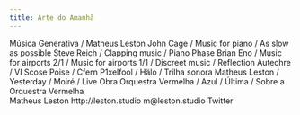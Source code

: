 ```yaml
---
title: Arte do Amanhã
---
```


<Row>
<Title>Arte do Amanhã</Title>
<Subtitle>Música Generativa / Matheus Leston</Subtitle>
</Row>

<Row>
 <Col4>
     John Cage / 
   <Link href="https://www.youtube.com/watch?v=pat6f_1ytks&ab_channel=FonurgiaNuova">Music for piano</Link> / 
   <Link href="https://www.youtube.com/watch?v=5VOCBRhhVr4&ab_channel=Glockengiesser">As slow as possible</Link>
 </Col4>
  </Row>

<Row>
 <Col4>
  Steve Reich / 
   <Link href="https://www.youtube.com/watch?v=liYkRarIDfo&ab_channel=LondonSinfonietta">Clapping music</Link> / 
   <Link href="https://www.youtube.com/watch?v=wNVzDGnkbDI&ab_channel=%C3%89tude">Piano Phase</Link>
 </Col4>
  </Row>

<Row>
 <Col4>
   Brian Eno / 
   <Link href="https://www.youtube.com/watch?v=pgnZ4wylW8k&ab_channel=BrianEno-Topic">Music for airports 2/1</Link> / 
   <Link href="https://www.youtube.com/watch?v=LKZ3fGR2SDY&ab_channel=BrianEno-Topic">Music for airports 1/1</Link> / 
   <Link href="https://www.youtube.com/watch?v=tLZtnadL1s0&ab_channel=BrianEno-Topic">Discreet music</Link> / 
   <Link href="https://www.youtube.com/watch?v=uXBB8S4di5s&ab_channel=BrianEno-Topic">Reflection</Link>
 </Col4>
  </Row>

<Row>
 <Col4>
  Autechre / 
  <Link href="https://www.youtube.com/watch?v=kQU0KvDrKJA&list=PL9ErEKcR8AOCIo3tSW5ceHO6EOlQhmB_-&ab_channel=AstralCircle">VI Scose Poise</Link> / 
  <Link href="https://www.youtube.com/watch?v=9HtLury91nk&list=PL9ErEKcR8AOCIo3tSW5ceHO6EOlQhmB_-&index=2&ab_channel=Tgriffs99">Cfern</Link>
 </Col4>
  </Row>

<Row>
 <Col4>
  P1xelfool / 
  <Link href="http://p1xelfool.com/halo/">Hälo</Link> / 
  <Link href="https://drive.google.com/file/d/1O2_HDr6Gw-jbz7dzoOGrVmyq3E8kLasR/view?usp=share_link">Trilha sonora</Link>
 </Col4>
 </Row>


<Row>
 <Col4>
  Matheus Leston / 
  <Link href="https://www.youtube.com/watch?v=-KeFoaPLkJk&ab_channel=MatheusLeston">Yesterday</Link> / 
  <Link href="https://www.youtube.com/watch?v=eQMdt1qqVMY&ab_channel=MatheusLeston">Moiré</Link> / 
  <Link href="https://web.facebook.com/obratechno/videos/2296998090607507">Live Obra</Link>
 </Col4>
 </Row>

<Row>
 <Col4>
  Orquestra Vermelha / 
  <Link href="https://www.youtube.com/watch?v=pepZKo6m-_k&ab_channel=orquestravermelha">Azul</Link> / 
  <Link href="https://www.youtube.com/watch?v=JeiQ-PigIbc&ab_channel=OrquestraVermelha-Topic">Última</Link> / 
  <Link href="https://www.youtube.com/watch?v=XO6UerXQUmE&t=1s&ab_channel=orquestravermelha">Sobre a Orquestra Vermelha</Link>
 </Col4>
 </Row>

<Row>
 <br />
  </Row>


<Row>
<Col1>
Matheus Leston
</Col1>
<Col1>
<Link href="https://leston.studio">http://leston.studio</Link>
</Col1>
<Col1>
m@leston.studio
</Col1>
<Col1>
<Link href="https://twitter.com/matheusleston">Twitter</Link>
</Col1>
</Row>
